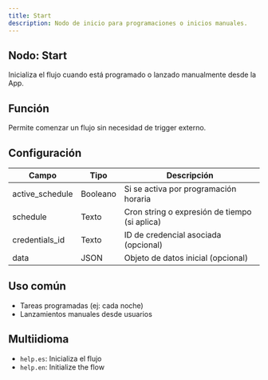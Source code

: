 ```yaml
---
title: Start
description: Nodo de inicio para programaciones o inicios manuales.
---
```



## Nodo: Start

Inicializa el flujo cuando está programado o lanzado manualmente desde la App.

## Función
Permite comenzar un flujo sin necesidad de trigger externo.

## Configuración

| Campo              | Tipo     | Descripción                                           |
|--------------------|----------|-------------------------------------------------------|
| active_schedule    | Booleano | Si se activa por programación horaria                |
| schedule           | Texto    | Cron string o expresión de tiempo (si aplica)        |
| credentials_id     | Texto    | ID de credencial asociada (opcional)                 |
| data               | JSON     | Objeto de datos inicial (opcional)                   |

## Uso común
- Tareas programadas (ej: cada noche)
- Lanzamientos manuales desde usuarios

## Multiidioma
- `help.es`: Inicializa el flujo
- `help.en`: Initialize the flow